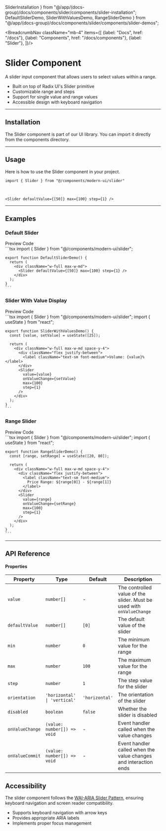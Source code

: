   SliderInstallation 
} from "@/app/(docs-group)/docs/components/slider/components/slider-installation";
  DefaultSliderDemo,
  SliderWithValuesDemo,
  RangeSliderDemo
} from "@/app/(docs-group)/docs/components/slider/components/slider-demos";

<BreadcrumbNav className="mb-4" items={[
  {label: "Docs", href: "/docs"},
  {label: "Components", href: "/docs/components"},
  {label: "Slider"},
]}/>

<PreviewSlider/>

# Slider Component

A slider input component that allows users to select values within a range.

- Built on top of Radix UI's Slider primitive
- Customizable range and steps
- Support for single value and range values
- Accessible design with keyboard navigation

---

## Installation

The Slider component is part of our UI library. You can import it directly from the components directory.

<SliderInstallation/>

---

## Usage

Here is how to use the Slider component in your project.

```tsx
import { Slider } from "@/components/modern-ui/slider"
```

<br/>

```tsx
<Slider defaultValue={[50]} max={100} step={1} />
```

---

## Examples

### Default Slider

<Tabs defaultValue="preview">
  <TabsList>
    <TabsTrigger value="preview">Preview</TabsTrigger>
    <TabsTrigger value="code">Code</TabsTrigger>
  </TabsList>
  <TabsContent value="preview" className="p-6 border rounded-md mt-2 relative min-h-[200px]">
    <div className="absolute inset-0 bg-[radial-gradient(#80808080_1px,transparent_1px)] [background-size:16px_16px] opacity-50 "></div>
    <div className="flex justify-center items-center h-full z-10 relative min-h-[200px] not-prose">
      <DefaultSliderDemo />
    </div>
  </TabsContent>
  <TabsContent value="code">
    ```tsx
    import { Slider } from "@/components/modern-ui/slider";

    export function DefaultSliderDemo() {
      return (
        <div className="w-full max-w-md">
          <Slider defaultValue={[50]} max={100} step={1} />
        </div>
      );
    }
    ```
  </TabsContent>
</Tabs>

### Slider With Value Display

<Tabs defaultValue="preview">
  <TabsList>
    <TabsTrigger value="preview">Preview</TabsTrigger>
    <TabsTrigger value="code">Code</TabsTrigger>
  </TabsList>
  <TabsContent value="preview" className="p-6 border rounded-md mt-2 relative min-h-[200px]">
    <div className="absolute inset-0 bg-[radial-gradient(#80808080_1px,transparent_1px)] [background-size:16px_16px] opacity-50 "></div>
    <div className="flex justify-center items-center h-full z-10 relative min-h-[200px] not-prose">
      <SliderWithValuesDemo />
    </div>
  </TabsContent>
  <TabsContent value="code">
    ```tsx
    import { Slider } from "@/components/modern-ui/slider";
    import { useState } from "react";

    export function SliderWithValuesDemo() {
      const [value, setValue] = useState([25]);

      return (
        <div className="w-full max-w-md space-y-4">
          <div className="flex justify-between">
            <label className="text-sm font-medium">Volume: {value}%</label>
          </div>
          <Slider 
            value={value} 
            onValueChange={setValue} 
            max={100} 
            step={1}
          />
        </div>
      );
    }
    ```
  </TabsContent>
</Tabs>

### Range Slider

<Tabs defaultValue="preview">
  <TabsList>
    <TabsTrigger value="preview">Preview</TabsTrigger>
    <TabsTrigger value="code">Code</TabsTrigger>
  </TabsList>
  <TabsContent value="preview" className="p-6 border rounded-md mt-2 relative min-h-[200px]">
    <div className="absolute inset-0 bg-[radial-gradient(#80808080_1px,transparent_1px)] [background-size:16px_16px] opacity-50 "></div>
    <div className="flex justify-center items-center h-full z-10 relative min-h-[200px] not-prose">
      <RangeSliderDemo />
    </div>
  </TabsContent>
  <TabsContent value="code">
    ```tsx
    import { Slider } from "@/components/modern-ui/slider";
    import { useState } from "react";

    export function RangeSliderDemo() {
      const [range, setRange] = useState([20, 80]);

      return (
        <div className="w-full max-w-md space-y-4">
          <div className="flex justify-between">
            <label className="text-sm font-medium">
              Price Range: ${range[0]} - ${range[1]}
            </label>
          </div>
          <Slider 
            value={range} 
            onValueChange={setRange} 
            max={100} 
            step={1}
          />
        </div>
      );
    }
    ```
  </TabsContent>
</Tabs>

---

## API Reference

#### Properties

| Property | Type | Default | Description |
| -------- | ---- | ------- | ----------- |
| `value` | `number[]` | - | The controlled value of the slider. Must be used with `onValueChange` |
| `defaultValue` | `number[]` | `[0]` | The default value of the slider |
| `min` | `number` | `0` | The minimum value for the range |
| `max` | `number` | `100` | The maximum value for the range |
| `step` | `number` | `1` | The step value for the slider |
| `orientation` | `'horizontal' \| 'vertical'` | `'horizontal'` | The orientation of the slider |
| `disabled` | `boolean` | `false` | Whether the slider is disabled |
| `onValueChange` | `(value: number[]) => void` | - | Event handler called when the value changes |
| `onValueCommit` | `(value: number[]) => void` | - | Event handler called when the value changes and interaction ends |

## Accessibility

The slider component follows the [WAI-ARIA Slider Pattern](https://www.w3.org/WAI/ARIA/apg/patterns/slider/), ensuring keyboard navigation and screen reader compatibility.

- Supports keyboard navigation with arrow keys
- Provides appropriate ARIA labels 
- Implements proper focus management 